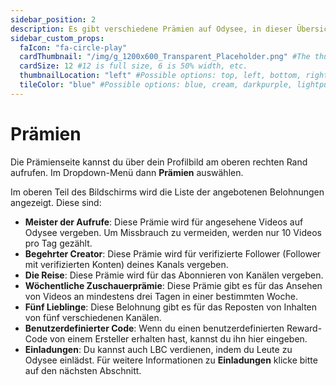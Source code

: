 ---
sidebar_position: 2
description: Es gibt verschiedene Prämien auf Odysee, in dieser Übersicht erfährst du alles zu den Prämien-Typen.
sidebar_custom_props:
  faIcon: "fa-circle-play"
  cardThumbnail: "/img/g_1200x600_Transparent_Placeholder.png" #The thumbnail on the category card.
  cardSize: 12 #12 is full size, 6 is 50% width, etc.
  thumbnailLocation: "left" #Possible options: top, left, bottom, right, none
  tileColor: "blue" #Possible options: blue, cream, darkpurple, lightpurple, mauve, orange, pink, none
---

# Prämien

Die Prämienseite kannst du über dein Profilbild am oberen rechten Rand aufrufen. Im Dropdown-Menü dann **Prämien** auswählen.

Im oberen Teil des Bildschirms wird die Liste der angebotenen Belohnungen angezeigt. Diese sind:

- **Meister der Aufrufe**: Diese Prämie wird für angesehene Videos auf Odysee vergeben. Um Missbrauch zu vermeiden, werden nur 10 Videos pro Tag gezählt.
- **Begehrter Creator**: Diese Prämie wird für verifizierte Follower (Follower mit verifizierten Konten) deines Kanals vergeben.
- **Die Reise**: Diese Prämie wird für das Abonnieren von Kanälen vergeben. 
- **Wöchentliche Zuschauerprämie**: Diese Prämie gibt es für das Ansehen von Videos an mindestens drei Tagen in einer bestimmten Woche.
- **Fünf Lieblinge**: Diese Belohnung gibt es für das Reposten von Inhalten von fünf verschiedenen Kanälen.
- **Benutzerdefinierter Code**: Wenn du einen benutzerdefinierten Reward-Code von einem Ersteller erhalten hast, kannst du ihn hier eingeben.
- **Einladungen**: Du kannst auch LBC verdienen, indem du Leute zu Odysee einlädst. Für weitere Informationen zu **Einladungen** klicke bitte auf den nächsten Abschnitt.
